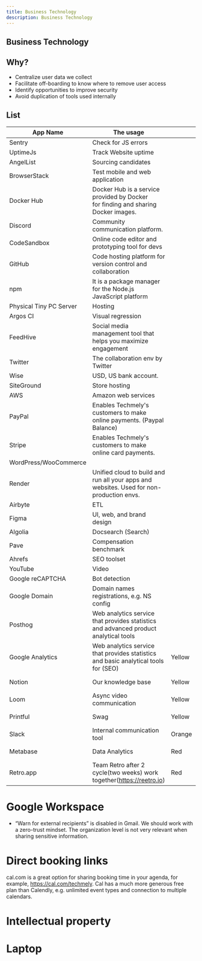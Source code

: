 ```yaml
---
title: Business Technology
description: Business Technology
---
```


## Business Technology

## Why?

- Centralize user data we collect
- Facilitate off-boarding to know where to remove user access
- Identify opportunities to improve security
- Avoid duplication of tools used internally

## List

| App Name             | The usage                                                               |   |   |   |   |   |   |
|--------------------|-----------------------------------------------------------------------------------|---|---|---|---|---|---|
| Sentry             | Check for JS errors                                                               |   |   |   |   |   |   |
| UptimeJs          | Track Website uptime                                                               |   |   |   |   |   |   |
| AngelList          | Sourcing candidates                                                               |   |   |   |   |   |   |
| BrowserStack       | Test mobile and web application                                                   |   |   |   |   |   |   |
| Docker Hub         | Docker Hub is a service provided by Docker for finding and sharing Docker images. |   |   |   |   |   |   |
| Discord            | Community communication platform.                                                 |   |   |   |   |   |   |
| CodeSandbox        | Online code editor and prototyping tool for devs                                  |   |   |   |   |   |   |
| GitHub             | Code hosting platform for version control and collaboration                       |   |   |   |   |   |   |
| npm                | It is a package manager for the Node.js JavaScript platform                       |   |   |   |   |   |   |
| Physical Tiny PC Server        | Hosting                                                                           |   |   |   |   |   |   |
| Argos CI           | Visual regression                                                                 |   |   |   |   |   |   |
| FeedHive           | Social media management tool that helps you maximize engagement                   |   |   |   |   |   |   |
| Twitter               | The collaboration env by Twitter                                                         |   |   |   |   |   |   |
| Wise                  | USD, US bank account.                                                                    |   |   |   |   |   |   |
| SiteGround            | Store hosting                                                                            |   |   |   |   |   |   |
| AWS                   | Amazon web services                                                                      |   |   |   |   |   |   |
| PayPal                | Enables Techmely's customers to make online payments. (Paypal Balance)                          |   |   |   |   |   |   |
| Stripe                | Enables Techmely's customers to make online card payments.                                      |   |   |   |   |   |   |
| WordPress/WooCommerce |                                                                                          |   |   |   |   |   |   |
| Render                | Unified cloud to build and run all your apps and websites. Used for non-production envs. |   |   |   |   |   |   |
| Airbyte               | ETL                                                                                      |   |   |   |   |   |   |
| Figma                 | UI, web, and brand design                                                                |   |   |   |   |   |   |
| Algolia               | Docsearch (Search)                                                                       |   |   |   |   |   |   |
| Pave                  | Compensation benchmark                                                                   |   |   |   |   |   |   |
| Ahrefs                | SEO toolset                                                                              |   |   |   |   |   |   |
| YouTube               | Video                                                                                    |   |   |   |   |   |   |
| Google reCAPTCHA      | Bot detection                                                                            |   |   |   |   |   |   |
| Google Domain         | Domain names registrations, e.g. NS config                                               |   |   |   |   |   |   |
| Posthog               | Web analytics service that provides statistics and advanced product analytical tools     |   |   |   |   |   |   |
| Google Analytics | Web analytics service that provides statistics and basic analytical tools for (SEO) | Yellow | SSO (Google) |   |   |   |   |
| Notion           | Our knowledge base                                                                  | Yellow | SSO (Google) |   |   |   |   |
| Loom             | Async video communication                                                           | Yellow | SSO (Google) |   |   |   |   |
| Printful         | Swag                                                                                | Yellow | SSO (Google) |   |   |   |   |
| Slack            | Internal communication tool                                                         | Orange | SSO (Google) |   |   |   |   |
| Metabase         | Data Analytics                                                                      | Red    | SSO (Google) |   |   |   |   |
| Retro.app         | Team Retro after 2 cycle(two weeks) work together(https://reetro.io)                                                                    | Red    | Email |   |   |   |   |


# Google Workspace

- “Warn for external recipients” is disabled in Gmail. We should work with a zero-trust mindset. The organization level is not very relevant when sharing sensitive information.

# Direct booking links

cal.com is a great option for sharing booking time in your agenda, for example, https://cal.com/techmely. Cal has a much more generous free plan than Calendly, e.g. unlimited event types and connection to multiple calendars.

# Intellectual property


# Laptop
